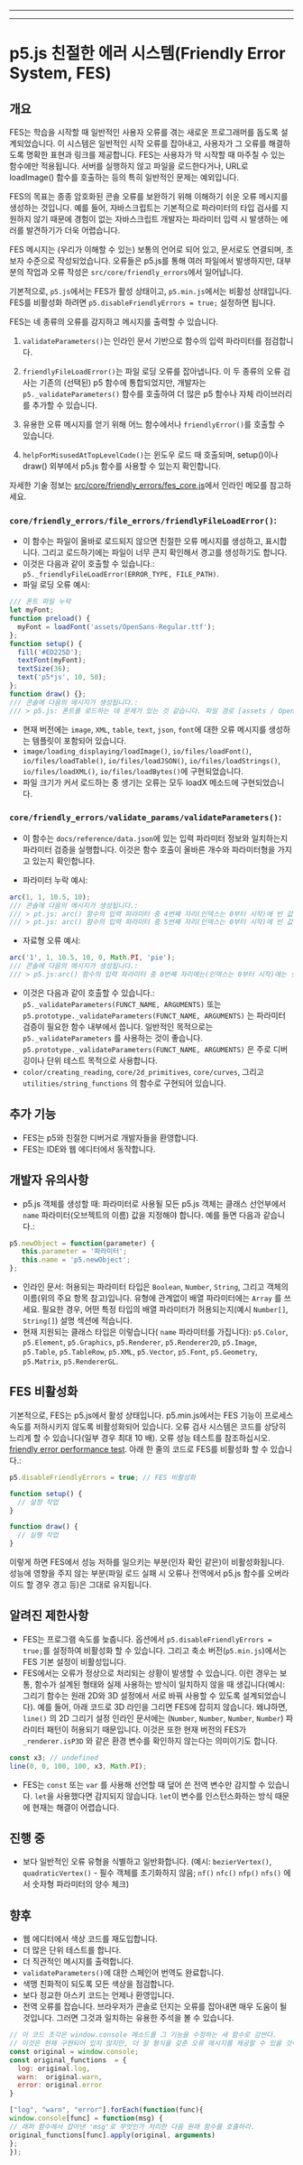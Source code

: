 
---

---
# p5.js 친절한 에러 시스템(Friendly Error System, FES)

## 개요

FES는 학습을 시작할 때 일반적인 사용자 오류를 겪는 새로운 프로그래머를 돕도록 설계되었습니다. 이 시스템은 일반적인 시작 오류를 잡아내고, 사용자가 그 오류를 해결하도록 명확한 표현과 링크를 제공합니다. FES는 사용자가 막 시작할 때 마주칠 수 있는 함수에만 적용됩니다. 서버를 실행하지 않고 파일을 로드한다거나, URL로 loadImage() 함수를 호출하는 등의 특히 일반적인 문제는 예외입니다.  

FES의 목표는 종종 암호화된 콘솔 오류를 보완하기 위해 이해하기 쉬운 오류 메시지를 생성하는 것입니다. 예를 들어, 자바스크립트는 기본적으로 파라미터의 타입 검사를 지원하지 않기 때문에 경험이 없는 자바스크립트 개발자는 파라미터 입력 시 발생하는 에러를 발견하기가 더욱 어렵습니다.

FES 메시지는 (우리가 이해할 수 있는) 보통의 언어로 되어 있고, 문서로도 연결되며, 초보자 수준으로 작성되었습니다. 오류들은 p5.js를 통해 여러 파일에서 발생하지만, 대부분의 작업과 오류 작성은 `src/core/friendly_errors`에서 일어납니다.

기본적으로, `p5.js`에서는 FES가 활성 상태이고, `p5.min.js`에서는 비활성 상태입니다. FES를 비활성화 하려면 `p5.disableFriendlyErrors = true;` 설정하면 됩니다.

FES는 네 종류의 오류를 감지하고 메시지를 출력할 수 있습니다.

1. `validateParameters()`는 인라인 문서 기반으로 함수의 입력 파라미터를 점검합니다.

2. `friendlyFileLoadError()`는 파일 로딩 오류를 잡아냅니다. 이 두 종류의 오류 검사는 기존의 (선택된) p5 함수에 통합되었지만, 개발자는 `p5._validateParameters()` 함수를 호출하여 더 많은 p5 함수나 자체 라이브러리를 추가할 수 있습니다.

3. 유용한 오류 메시지를 얻기 위해 어느 함수에서나 `friendlyError()`를 호출할 수 있습니다.

4. `helpForMisusedAtTopLevelCode()`는 윈도우 로드 때 호출되며, setup()이나 draw() 외부에서 p5.js 함수를 사용할 수 있는지 확인합니다.

자세한 기술 정보는 [src/core/friendly_errors/fes_core.js](https://github.com/processing/p5.js/blob/main/src/core/friendly_errors/fes_core.js)에서 인라인 메모를 참고하세요.

### `core/friendly_errors/file_errors/friendlyFileLoadError()`: 
* 이 함수는 파일이 올바로 로드되지 않으면 친절한 오류 메시지를 생성하고, 표시합니다. 그리고 로드하기에는 파일이 너무 큰지 확인해서 경고를 생성하기도 합니다.
* 이것은 다음과 같이 호출할 수 있습니다.: `p5._friendlyFileLoadError(ERROR_TYPE, FILE_PATH)`.
* 파일 로딩 오류 예시:
````javascript
/// 폰트 파일 누락
let myFont;
function preload() {
  myFont = loadFont('assets/OpenSans-Regular.ttf');
};
function setup() {
  fill('#ED225D');
  textFont(myFont);
  textSize(36);
  text('p5*js', 10, 50);
};
function draw() {};
/// 콘솔에 다음의 메시지가 생성됩니다.:
/// > p5.js: 폰트를 로드하는 데 문제가 있는 것 같습니다. 파일 경로 [assets / OpenSans-Regular.ttf]가 올바른지, 폰트를 온라인 호스팅하는지, 또는 로컬 서버가 실행 중인지 확인하십시오.

````
* 현재 버전에는 `image`, `XML`, `table`, `text`, `json`, `font`에 대한 오류 메시지를 생성하는 템플릿이 포함되어 있습니다.
* `image/loading_displaying/loadImage()`, `io/files/loadFont()`, `io/files/loadTable()`, `io/files/loadJSON()`, `io/files/loadStrings()`, `io/files/loadXML()`, `io/files/loadBytes()`에 구현되었습니다.
* 파일 크기가 커서 로드하는 중 생기는 오류는 모두 loadX 메소드에 구현되었습니다. 

### `core/friendly_errors/validate_params/validateParameters()`:
* 이 함수는 `docs/reference/data.json`에 있는 입력 파라미터 정보와 일치하는지 파라미터 검증을 실행합니다. 이것은 함수 호출이 올바른 개수와 파라미터형을 가지고 있는지 확인합니다.

* 파라미터 누락 예시:
````javascript
arc(1, 1, 10.5, 10);
/// 콘솔에 다음의 메시지가 생성됩니다.:
/// > pt.js: arc() 함수의 입력 파라미터 중 4번째 자리(인덱스는 0부터 시작)에 빈 값이 들어온 것 같습니다. 의도한 것이 아니라면, 이것은 종종 범위의 문제입니다.: [https://p5js.org/examples/data-variable-scope.html]. [http://p5js.org/reference/#p5/arc]
/// > pt.js: arc() 함수의 입력 파라미터 중 5번째 자리(인덱스는 0부터 시작)에 빈 값이 들어온 것 같습니다. 의도한 것이 아니라면, 이것은 종종 범위의 문제입니다.: [https://p5js.org/examples/data-variable-scope.html]. [http://p5js.org/reference/#p5/arc]

````
* 자료형 오류 예시:
````javascript
arc('1', 1, 10.5, 10, 0, Math.PI, 'pie');
/// 콘솔에 다음의 메시지가 생성됩니다.:
/// > p5.js:arc() 함수의 입력 파라미터 중 0번째 자리에는(인덱스는 0부터 시작)에는 숫자가 들어와야 하는데 문자열이 들어왔습니다. [http://p5js.org/reference/#p5/arc]
````
* 이것은 다음과 같이 호출할 수 있습니다.: `p5._validateParameters(FUNCT_NAME, ARGUMENTS)` 또는 `p5.prototype._validateParameters(FUNCT_NAME, ARGUMENTS)` 는 파라미터 검증이 필요한 함수 내부에서 씁니다. 일반적인 목적으로는 `p5._validateParameters` 를 사용하는 것이 좋습니다. `p5.prototype._validateParameters(FUNCT_NAME, ARGUMENTS)` 은 주로 디버깅이나 단위 테스트 목적으로 사용합니다.
* `color/creating_reading`, `core/2d_primitives`, `core/curves`, 그리고 `utilities/string_functions` 의 함수로 구현되어 있습니다. 

## 추가 기능
* FES는 p5와 친절한 디버거로 개발자들을 환영합니다.  
* FES는 IDE와 웹 에디터에서 동작합니다.

## 개발자 유의사항
* p5.js 객체를 생성할 때: 파라미터로 사용될 모든 p5.js 객체는 클래스 선언부에서 `name` 파라미터(오브젝트의 이름) 값을 지정해야 합니다. 예를 들면 다음과 같습니다.: 

````javascript 
p5.newObject = function(parameter) {
   this.parameter = '파라미터';
   this.name = 'p5.newObject';
};
````
* 인라인 문서: 허용되는 파라미터 타입은 `Boolean`, `Number`, `String`, 그리고 객체의 이름(위의 주요 항목 참고)입니다. 유형에 관계없이 배열 파라미터에는 `Array` 를 쓰세요. 필요한 경우, 어떤 특정 타입의 배열 파라미터가 허용되는지(예시 `Number[]`, `String[]`) 설명 섹션에 적습니다.
* 현재 지원되는 클래스 타입은 이렇습니다( `name` 파라미터를 가집니다): `p5.Color`, `p5.Element`, `p5.Graphics`, `p5.Renderer`, `p5.Renderer2D`, `p5.Image`, `p5.Table`, `p5.TableRow`, `p5.XML`, `p5.Vector`, `p5.Font`, `p5.Geometry`, `p5.Matrix`, `p5.RendererGL`.

## FES 비활성화

기본적으로, FES는 p5.js에서 활성 상태입니다. p5.min.js에서는 FES 기능이 프로세스 속도를 저하시키지 않도록 비활성화되어 있습니다. 오류 검사 시스템은 코드를 상당히 느리게 할 수 있습니다(일부 경우 최대 10 배). 오류 성능 테스트를 참조하십시오. [friendly error performance test](https://github.com/processing/p5.js-website/tree/main/src/assets/learn/performance/code/friendly-error-system/).
아래 한 줄의 코드로 FES를 비활성화 할 수 있습니다.:

```javascript
p5.disableFriendlyErrors = true; // FES 비활성화

function setup() {
  // 설정 작업
}

function draw() {
  // 실행 작업
}
```

이렇게 하면 FES에서 성능 저하를 일으키는 부분(인자 확인 같은)이 비활성화됩니다. 성능에 영향을 주지 않는 부분(파일 로드 실패 시 오류나 전역에서 p5.js 함수를 오버라이드 할 경우 경고 등)은 그대로 유지됩니다.

## 알려진 제한사항
* FES는 프로그램 속도를 늦춥니다. 옵션에서 `p5.disableFriendlyErrors = true;`를 설정하여 비활성화 할 수 있습니다. 그리고 축소 버전(`p5.min.js`)에서는 FES 기본 설정이 비활성입니다.
* FES에서는 오류가 정상으로 처리되는 상황이 발생할 수 있습니다. 이런 경우는 보통, 함수가 설계된 형태와 실제 사용하는 방식이 일치하지 않을 때 생깁니다(예시: 그리기 함수는 원래 2D와 3D 설정에서 서로 바꿔 사용할 수 있도록 설계되었습니다). 예를 들어, 아래 코드로 3D 라인을 그리면 FES에 잡히지 않습니다. 왜냐하면, `line()` 의 2D 그리기 설정 인라인 문서에는 (`Number`, `Number`, `Number`, `Number`) 파라미터 패턴이 허용되기 때문입니다. 이것은 또한 현재 버전의 FES가 `_renderer.isP3D` 와 같은 환경 변수를 확인하지 않는다는 의미이기도 합니다.
```javascript 
const x3; // undefined
line(0, 0, 100, 100, x3, Math.PI);
```
 * FES는 `const` 또는 `var` 를 사용해 선언할 때 덮어 쓴 전역 변수만 감지할 수 있습니다. `let`을 사용했다면 감지되지 않습니다. `let`이 변수를 인스턴스화하는 방식 때문에 현재는 해결이 어렵습니다.

## 진행 중
* 보다 일반적인 오류 유형을 식별하고 일반화합니다. (예시: `bezierVertex()`, `quadraticVertex()` - 필수 객체를 초기화하지 않음; `nf()` `nfc()` `nfp()` `nfs()` 에서 숫자형 파라미터의 양수 체크)

## 향후
* 웹 에디터에서 색상 코드를 재도입합니다.
* 더 많은 단위 테스트를 합니다.
* 더 직관적인 메시지를 출력합니다.
* `validateParameters()`에 대한 스페인어 번역도 완료합니다.
* 색맹 친화적이 되도록 모든 색상을 점검합니다.
* 보다 정교한 아스키 코드는 언제나 환영입니다.
* 전역 오류를 잡습니다. 브라우저가 콘솔로 던지는 오류를 잡아내면 매우 도움이 될 것입니다. 그러면 그것과 일치하는 유용한 주석을 볼 수 있습니다.

```javascript
// 이 코드 조각은 window.console 메소드를 그 기능을 수정하는 새 함수로 감싼다.
// 이것은 현재 구현되어 있지 않지만, 더 잘 형식을 갖춘 오류 메시지를 제공할 수 있을 것이다.
const original = window.console;
const original_functions  = {
  log: original.log,
  warn:  original.warn,
  error: original.error
}

["log", "warn", "error"].forEach(function(func){
window.console[func] = function(msg) {
// 래퍼 함수에서 잡아낸 'msg'로 무엇인가 처리한 다음 원래 함수를 호출하라.
original_functions[func].apply(original, arguments)
};
});
```

